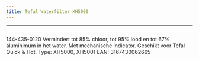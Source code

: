 ```yaml
---
title: Tefal Waterfilter XH5000
---
```

---


<Image src={imageProduct} width={imageProduct.width} alt="" />


144-435-0120
Vermindert tot 85% chloor, tot 95% lood en tot 67% aluminimum in het water. Met mechanische indicator.
Geschikt voor Tefal Quick &amp; Hot.
Type: XH5000, XH5001
EAN: 3167430062665

